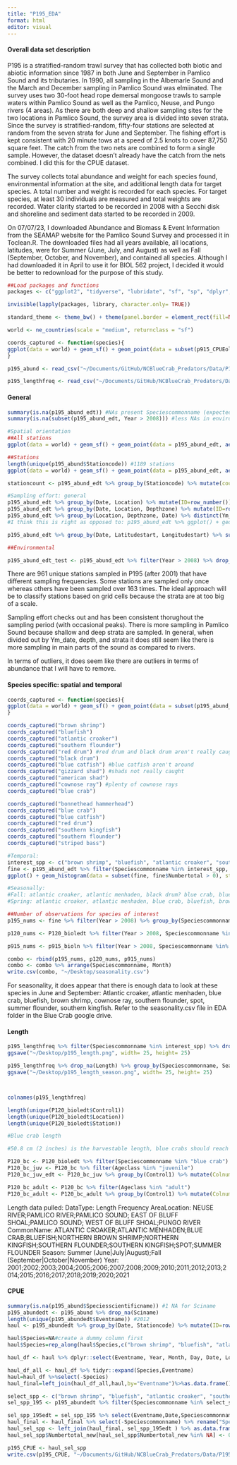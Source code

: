 ```yaml
---
title: "P195_EDA"
format: html
editor: visual
---
```


#### Overall data set description

P195 is a stratified-random trawl survey that has collected both biotic and abiotic information since 1987 in both June and September in Pamlico Sound and its tributaries. In 1990, all sampling in the Albemarle Sound and the March and December sampling in Pamlico Sound was elmiinated. The survey uses two 30-foot head rope demersal mongoose trawls to sample waters within Pamlico Sound as well as the Pamlico, Neuse, and Pungo rivers (4 areas). As there are both deep and shallow sampling sites for the two locations in Pamlico Sound, the survey area is divided into seven strata. Since the survey is stratified-random, fifty-four stations are selected at random from the seven strata for June and September. The fishing effort is kept consistent with 20 minute tows at a speed of 2.5 knots to cover 87,750 square feet. The catch from the two nets are combined to form a single sample. However, the dataset doesn't already have the catch from the nets combined. I did this for the CPUE dataset.

The survey collects total abundance and weight for each species found, environmental information at the site, and additional length data for target species. A total number and weight is recorded for each species. For target species, at least 30 individuals are measured and total weights are recorded. Water clarity started to be recorded in 2008 with a Secchi disk and shoreline and sediment data started to be recorded in 2009.

On 07/07/23, I downloaded Abundance and Biomass & Event Information from the SEAMAP website for the Pamlico Sound Survey and processed it in Toclean.R. The downloaded files had all years available, all locations, latitudes, were for Summer (June, July, and August) as well as Fall (September, October, and November), and contained all species. Although I had downloaded it in April to use it for BIOL 562 project, I decided it would be better to redownload for the purpose of this study.

```r
##Load packages and functions 
packages <- c("ggplot2", "tidyverse", "lubridate", "sf", "sp", "dplyr", "rnaturalearth", "readr", "readxl", "spatialEco", "tidyr")

invisible(lapply(packages, library, character.only= TRUE))

standard_theme <- theme_bw() + theme(panel.border = element_rect(fill=NA, colour = "black")) + theme(panel.grid.major = element_blank(), panel.grid.minor = element_blank()) + theme(legend.text.align= 0, legend.title= element_text(size = 12), legend.text = element_text(size= 10), axis.text=element_text(size=10), axis.title=element_text(size=12))

world <- ne_countries(scale = "medium", returnclass = "sf")

coords_captured <- function(species){
ggplot(data = world) + geom_sf() + geom_point(data = subset(p915_CPUEold, p915_CPUEold$Species %in% species & as.numeric(p915_CPUEold$Colnum > 0)), aes(x = as.numeric(Longitude), y = as.numeric(Latitude), colour = Colnum)) + coord_sf(xlim=c(-78, -75), ylim=c(34,37), expand = TRUE) + theme(panel.background = element_rect(fill = "white", colour = "black")) + labs(x= "Longitude", y= "Latitude", colour= "# caught") + ggtitle(species)
}

p195_abund <- read_csv("~/Documents/GitHub/NCBlueCrab_Predators/Data/P195/Finalized/p195_abund.csv")

p195_lengthfreq <- read_csv("~/Documents/GitHub/NCBlueCrab_Predators/Data/P195/Finalized/p195_lengthfreq.csv")
```

#### General

```r
summary(is.na(p195_abund_edt)) #NAs present Speciescommonname (expected), Numbertotal, biological characteristics, environmental variables, Latitudestart, Longitudestart
summary(is.na(subset(p195_abund_edt, Year > 2008))) #less NAs in environmental variables after 2008 

#Spatial orientation
##All stations
ggplot(data = world) + geom_sf() + geom_point(data = p195_abund_edt, aes(x = Longitudestart, y = Latitudestart)) + coord_sf(xlim=c(-78, -75), ylim=c(34,37), expand = TRUE) + theme(panel.background = element_rect(fill = "white", colour = "black")) + labs(x= "Longitude", y= "Latitude")

##Stations
length(unique(p195_abund$Stationcode)) #1189 stations
ggplot(data = world) + geom_sf() + geom_point(data = p195_abund_edt, aes(x = Longitudestart, y = Latitudestart, colour= Stationcode)) + coord_sf(xlim=c(-78, -75), ylim=c(34,37), expand = TRUE) + theme(panel.background = element_rect(fill = "white", colour = "black")) + labs(x= "Longitude", y= "Latitude", colour= "# caught") + guides(colour= FALSE)

stationcount <- p195_abund_edt %>% group_by(Stationcode) %>% mutate(count= n()) %>% distinct(count, .keep_all= TRUE) %>% dplyr::select(count, Stationcode) #times a station is sampled runs from 1-222, need to explore this more 

#Sampling effort: general
p195_abund_edt %>% group_by(Date, Location) %>% mutate(ID=row_number()) %>% filter(ID==1) %>% ggplot() + geom_histogram(aes(x= Year)) + facet_wrap(~Location) + standard_theme #Number of sampling points, makes sense bc Pamlico Sound has deep and shallow sets
p195_abund_edt %>% group_by(Date, Location, Depthzone) %>% mutate(ID=row_number()) %>% filter(ID==1) %>% ggplot() + geom_histogram(aes(x= Year)) + facet_wrap(~Location + Depthzone) + standard_theme #Sampling amount throughout strata (locations plus shallow and deep look good)
p195_abund_edt %>% group_by(Location, Depthzone, Date) %>% distinct(Ym_date, .keep_all= TRUE) %>% ggplot() + geom_histogram(stat="count", aes(x=Ym_date, fill = Location)) + standard_theme + facet_wrap(~Depthzone) #consistent sampling: less sampling in rivers than main Pamlico Sound even when divide by depth 
#I think this is right as opposed to: p195_abund_edt %>% ggplot() + geom_histogram(stat="count", aes(x=Ym_date, fill = Location)) + standard_theme

p195_abund_edt %>% group_by(Date, Latitudestart, Longitudestart) %>% summarize(abundance= mean(Numbertotal)) %>% ggplot() + geom_point(aes(x= Date, y= abundance)) + standard_theme #sum outliers with mean abundance to correct for

##Environmental

p195_abund_edt_test <- p195_abund_edt %>% filter(Year > 2008) %>% drop_na(Btmcompdesc, Sedsizedesc) #drops only 214 data points if drop na with Sedsize and Btmcomp after 2008
```

There are 961 unique stations sampled in P195 (after 2001) that have different sampling frequencies. Some stations are sampled only once whereas others have been sampled over 163 times. The ideal approach will be to classify stations based on grid cells because the strata are at too big of a scale.

Sampling effort checks out and has been consistent thorughout the sampling period (with occasional peaks). There is more sampling in Pamlico Sound because shallow and deep strata are sampled. In general, when divided out by Ym_date, depth, and strata it does still seem like there is more sampling in main parts of the sound as compared to rivers.

In terms of outliers, it does seem like there are outliers in terms of abundance that I will have to remove.

#### Species specific: spatial and temporal

```r
coords_captured <- function(species){
ggplot(data = world) + geom_sf() + geom_point(data = subset(p195_abund_edt, p195_abund_edt$Speciescommonname %in% species & as.numeric(p195_abund_edt$Numbertotal > 0)), aes(x = as.numeric(Longitudestart), y = as.numeric(Latitudestart), colour = Numbertotal)) + coord_sf(xlim=c(-78, -75), ylim=c(34,37), expand = TRUE) + theme(panel.background = element_rect(fill = "white", colour = "black")) + labs(x= "Longitude", y= "Latitude", colour= "# caught") + ggtitle(species)
}

coords_captured("brown shrimp")
coords_captured("bluefish")
coords_captured("atlantic croaker")
coords_captured("southern flounder")
coords_captured("red drum") #red drum and black drum aren't really caught
coords_captured("black drum")
coords_captured("blue catfish") #blue catfish aren't around 
coords_captured("gizzard shad") #shads not really caught 
coords_captured("american shad")
coords_captured("cownose ray") #plenty of cownose rays 
coords_captured("blue crab")

coords_captured("bonnethead hammerhead")
coords_captured("blue crab") 
coords_captured("blue catfish") 
coords_captured("red drum") 
coords_captured("southern kingfish") 
coords_captured("southern flounder") 
coords_captured("striped bass")

#Temporal:
interest_spp <- c("brown shrimp", "bluefish", "atlantic croaker", "southern flounder", "red drum", "black drum", "blue catfish", "gizzard shad", "american shad", "cownose ray", "blue crab", "atlantic menhaden", "spot", "summer flounder", "shads", "american eel", "bonnethead hammerhead", "southern kingfish", "striped bass", "northern kingfish")
fine <- p195_abund_edt %>% filter(Speciescommonname %in% interest_spp, Month == 6| Month== 9, Year > 2008) #species of interest
ggplot() + geom_histogram(data = subset(fine, fine$Numbertotal > 0), stat="count", aes(x=factor(Month))) + standard_theme + facet_wrap(~Speciescommonname, scales= "free") + xlab("Month")

#Seasonally: 
#Fall: atlantic croaker, atlantic menhaden, black drum? blue crab, bluefish, brown shrimp, cownose ray, gizzard shad, southern flounder, spot, summer flounder, southern kingfish
#Spring: atlantic croaker, atlantic menhaden, blue crab, bluefish, brown shrimp, cownose ray, gizzard shad? southern flounder, spot, summer flounder, southern kingfish

##Number of observations for species of interest
p195_nums <- fine %>% filter(Year > 2008) %>% group_by(Speciescommonname, Month) %>% drop_na(Numbertotal) %>% summarise(Sum_colnum= sum(Numbertotal)) %>% mutate(Survey= "P195") #atlantic croaker, atlantic menhaden, blue crab, bluefish, northern brown shrimp, southern flounder, southern kingfish, spot, and summer flounder have the most data

p120_nums <- P120_bioledt %>% filter(Year > 2008, Speciescommonname %in% interest_spp, Month == 5| Month==6) %>% group_by(Speciescommonname, Month) %>% drop_na(Colnum) %>% summarise(Sum_colnum= sum(Colnum)) %>% mutate(Survey= "P120") 

p915_nums <- p915_bioln %>% filter(Year > 2008, Speciescommonname %in% interest_spp, Month == 5| Month==6| Month==9) %>% group_by(Speciescommonname, Month) %>% drop_na(Colnum) %>% summarise(Sum_colnum= sum(Colnum)) %>% mutate(Survey= "P915")

combo <- rbind(p195_nums, p120_nums, p915_nums)
combo <- combo %>% arrange(Speciescommonname, Month)
write.csv(combo, "~/Desktop/seasonality.csv")
```

For seasonality, it does appear that there is enough data to look at these species in June and September: Atlantic croaker, atlantic menhaden, blue crab, bluefish, brown shrimp, cownose ray, southern flounder, spot, summer flounder, southern kingfish. Refer to the seasonality.csv file in EDA folder in the Blue Crab google drive.

#### Length

```r
p195_lengthfreq %>% filter(Speciescommonname %in% interest_spp) %>% drop_na(Length) %>% group_by(Speciescommonname) %>% ggplot() + geom_histogram(aes(x= Length)) + facet_wrap(~Speciescommonname, scale= "free") + xlab("Length (mm)") + ylab("Count") + standard_theme
ggsave("~/Desktop/p195_length.png", width= 25, height= 25)

p195_lengthfreq %>% drop_na(Length) %>% group_by(Speciescommonname, Season) %>% ggplot() + geom_histogram(aes(x= Length)) + facet_wrap(~Speciescommonname + Season, scale= "free") + xlab("Length (mm)") + ylab("Count") + standard_theme
ggsave("~/Desktop/p195_length_season.png", width= 25, height= 25)



colnames(p195_lengthfreq)

length(unique(P120_bioledt$Control1))
length(unique(P120_bioledt$Location))
length(unique(P120_bioledt$Station))

#Blue crab length

#50.8 cm (2 inches) is the harvestable length, blue crabs should reach this length in ~1 year when they become sexually mature

P120_bc <- P120_bioledt %>% filter(Speciescommonname %in% "blue crab") %>% mutate("Ageclass"= ifelse(Length < 50.8, "juvenile", ifelse(Length >= 50.8, "adult", "NA"))) 
P120_bc_juv <- P120_bc %>% filter(Ageclass %in% "juvenile") 
P120_bc_juv_edt <- P120_bc_juv %>% group_by(Control1) %>% mutate(Colnum_juv= n()) #number of rows correspond to # captured of age class 

P120_bc_adult <- P120_bc %>% filter(Ageclass %in% "adult") 
P120_bc_adult <- P120_bc_adult %>% group_by(Control1) %>% mutate(Colnum_adult= n()) 

```

Length data pulled: DataType: Length Frequency AreaLocation: NEUSE RIVER;PAMLICO RIVER;PAMLICO SOUND; EAST OF BLUFF SHOAL;PAMLICO SOUND; WEST OF BLUFF SHOAL;PUNGO RIVER CommonName: ATLANTIC CROAKER;ATLANTIC MENHADEN;BLUE CRAB;BLUEFISH;NORTHERN BROWN SHRIMP;NORTHERN KINGFISH;SOUTHERN FLOUNDER;SOUTHERN KINGFISH;SPOT;SUMMER FLOUNDER Season: Summer (June\|July\|August);Fall (September\|October\|November) Year: 2001;2002;2003;2004;2005;2006;2007;2008;2009;2010;2011;2012;2013;2014;2015;2016;2017;2018;2019;2020;2021

#### CPUE

```r
summary(is.na(p195_abund$Speciesscientificname)) #1 NA for Sciname 
p195_abundedt <- p195_abund %>% drop_na(Sciname)
length(unique(p195_abundedt$Eventname)) #2012
haul <- p195_abundedt %>% group_by(Date, Stationcode) %>% mutate(ID=row_number()) %>% filter(ID==1) %>% as.data.frame() #row every haul (2012 hauls), same as unique eventname 

haul$Species=NA#create a dummy column first
haul$Species=rep_along(haul$Species,c("brown shrimp", "bluefish", "atlantic croaker", "southern flounder", "spot", "blue crab", "atlantic menhaden"))

haul_df <- haul %>% dplyr::select(Eventname, Year, Month, Day, Date, Location, Stationcode, Timestart, Duration, Species, Speciesscientificname, Speciescommonname, Sciname, Tempsurface, Tempbottom, Salinitysurface, Salinitybottom, Sdo, Bdo, Latitudestart, Longitudestart, Depthstart, Depthend, Sedsize, Btmcomp, Photoperiod, Wbdytype, Season)

haul_df_all <- haul_df %>% tidyr::expand(Species,Eventname)
haul=haul_df %>%select(-Species)
haul_final=left_join(haul_df_all,haul,by="Eventname")%>%as.data.frame() #7*2012= 14084, it worked

select_spp <- c("brown shrimp", "bluefish", "atlantic croaker", "southern flounder", "spot", "blue crab", "atlantic menhaden")
sel_spp_195 <- p195_abundedt %>% filter(Speciescommonname %in% select_spp) %>% group_by(Speciescommonname,Eventname) %>% mutate(Numbertotal_new = sum(Numbertotal)) %>% mutate(id=row_number()) %>% filter(id==1) %>%ungroup()%>%as.data.frame() #some catches for atlantic menhaden and brown shrimp were not combined yet, Numbertotal_new is the combined catch, don't have to worry about shallow vs. deep b/c the eventnames are the same 

sel_spp_195edt = sel_spp_195 %>% select(Eventname,Date,Speciescommonname,Numbertotal_new)
haul_final <- haul_final %>% select(-Speciescommonname) %>% rename("Speciescommonname" = "Species")
haul_sel_spp <- left_join(haul_final, sel_spp_195edt ) %>% as.data.frame()
haul_sel_spp$Numbertotal_new[haul_sel_spp$Numbertotal_new %in% NA] <- 0

p195_CPUE <- haul_sel_spp 
write.csv(p195_CPUE, "~/Documents/GitHub/NCBlueCrab_Predators/Data/P195/Finalized/p195_CPUE.csv")
```
